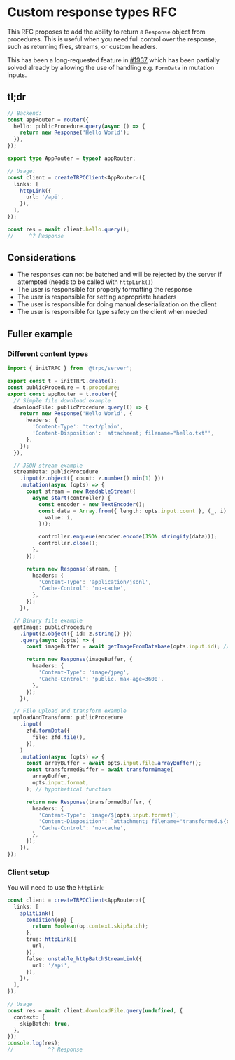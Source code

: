 # Custom response types RFC

This RFC proposes to add the ability to return a `Response` object from procedures. This is useful when you need full control over the response, such as returning files, streams, or custom headers.

This has been a long-requested feature in [#1937](https://github.com/trpc/trpc/issues/1937) which has been partially solved already by allowing the use of handling e.g. `FormData` in mutation inputs.

## tl;dr

```ts
// Backend:
const appRouter = router({
  hello: publicProcedure.query(async () => {
    return new Response('Hello World');
  }),
});

export type AppRouter = typeof appRouter;

// Usage:
const client = createTRPCClient<AppRouter>({
  links: [
    httpLink({
      url: '/api',
    }),
  ],
});

const res = await client.hello.query();
//     ^? Response
```

## Considerations

- The responses can not be batched and will be rejected by the server if attempted (needs to be called with `httpLink()`)
- The user is responsible for properly formatting the response
- The user is responsible for setting appropriate headers
- The user is responsible for doing manual deserialization on the client
- The user is responsible for type safety on the client when needed

## Fuller example

### Different content types

```ts twoslash
import { initTRPC } from '@trpc/server';

export const t = initTRPC.create();
const publicProcedure = t.procedure;
export const appRouter = t.router({
  // Simple file download example
  downloadFile: publicProcedure.query(() => {
    return new Response('Hello World', {
      headers: {
        'Content-Type': 'text/plain',
        'Content-Disposition': 'attachment; filename="hello.txt"',
      },
    });
  }),

  // JSON stream example
  streamData: publicProcedure
    .input(z.object({ count: z.number().min(1) }))
    .mutation(async (opts) => {
      const stream = new ReadableStream({
        async start(controller) {
          const encoder = new TextEncoder();
          const data = Array.from({ length: opts.input.count }, (_, i) => ({
            value: i,
          }));

          controller.enqueue(encoder.encode(JSON.stringify(data)));
          controller.close();
        },
      });

      return new Response(stream, {
        headers: {
          'Content-Type': 'application/jsonl',
          'Cache-Control': 'no-cache',
        },
      });
    }),

  // Binary file example
  getImage: publicProcedure
    .input(z.object({ id: z.string() }))
    .query(async (opts) => {
      const imageBuffer = await getImageFromDatabase(opts.input.id); // hypothetical function

      return new Response(imageBuffer, {
        headers: {
          'Content-Type': 'image/jpeg',
          'Cache-Control': 'public, max-age=3600',
        },
      });
    }),

  // File upload and transform example
  uploadAndTransform: publicProcedure
    .input(
      zfd.formData({
        file: zfd.file(),
      }),
    )
    .mutation(async (opts) => {
      const arrayBuffer = await opts.input.file.arrayBuffer();
      const transformedBuffer = await transformImage(
        arrayBuffer,
        opts.input.format,
      ); // hypothetical function

      return new Response(transformedBuffer, {
        headers: {
          'Content-Type': `image/${opts.input.format}`,
          'Content-Disposition': `attachment; filename="transformed.${opts.input.format}"`,
          'Cache-Control': 'no-cache',
        },
      });
    }),
});
```

### Client setup

You will need to use the `httpLink`:

```ts
const client = createTRPCClient<AppRouter>({
  links: [
    splitLink({
      condition(op) {
        return Boolean(op.context.skipBatch);
      },
      true: httpLink({
        url,
      }),
      false: unstable_httpBatchStreamLink({
        url: '/api',
      }),
    }),
  ],
});

// Usage
const res = await client.downloadFile.query(undefined, {
  context: {
    skipBatch: true,
  },
});
console.log(res);
//           ^? Response
```
